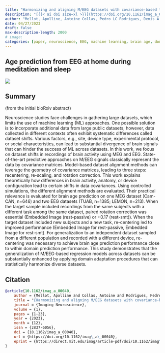 ```yaml
---
title: "Harmonizing and aligning M/EEG datasets with covariance-based techniques to enhance predictive regression modeling"
description: "[{{< ai doi size=xl >}}](https://doi.org/10.1162/imag_a_00040) [{{< bi file-pdf size=1.5em >}}](https://direct.mit.edu/imag/article-pdf/doi/10.1162/imag_a_00040/2197837/imag_a_00040.pdf)"
author: "Mellot, Apolline, Antoine Collas, Pedro LC Rodrigues, Denis A. Engemann, and Alexandre Gramfort"
date: 04/27/2023
draft: false
max-description-length: 2000
# image: 
categories: [paper, neuroscience, EEG, machine learning, brain age, domain adaptation]
---
```


## Age prediction from EEG at home during meditation and sleep

![](../mellot_harmonizing_2023)

## Summary

(from the initial bioRxiv abstract)

Neuroscience studies face challenges in gathering large datasets, which limits the use of machine learning (ML) approaches. One possible solution is to incorporate additional data from large public datasets; however, data collected in different contexts often exhibit systematic differences called dataset shifts. Various factors, e.g., site, device type, experimental protocol, or social characteristics, can lead to substantial divergence of brain signals that can hinder the success of ML across datasets. In this work, we focus on dataset shifts in recordings of brain activity using MEG and EEG. State-of-the-art predictive approaches on M/EEG signals classically represent the data by covariance matrices. Model-based dataset alignment methods can leverage the geometry of covariance matrices, leading to three steps: recentering, re-scaling, and rotation correction. This work explains theoretically how differences in brain activity, anatomy, or device configuration lead to certain shifts in data covariances. Using controlled simulations, the different alignment methods are evaluated. Their practical relevance is evaluated for brain age prediction on one MEG dataset (Cam-CAN, n=646) and two EEG datasets (TUAB, n=1385; LEMON, n=213). When the target sample included recordings from the same subjects with a different task among the same dataset, paired rotation correction was essential (Embedded Image (rest-passive) or +0.17 (rest-smt)). When the target dataset included new subjects and a new task, re-centering led to improved performance (Embedded Image for rest-passive, Embedded Image for rest-smt). For generalization to an independent dataset sampled from a different population and recorded with a different device, re-centering was necessary to achieve brain age prediction performance close to within domain prediction performance. This study demonstrates that the generalization of M/EEG-based regression models across datasets can be substantially enhanced by applying domain adaptation procedures that can statistically harmonize diverse datasets.

## Citation

```bibtex
@article{10.1162/imag_a_00040,
    author = {Mellot, Apolline and Collas, Antoine and Rodrigues, Pedro L. C. and Engemann, Denis and Gramfort, Alexandre},
    title = "{Harmonizing and aligning M/EEG datasets with covariance-based techniques to enhance predictive regression modeling}",
    journal = {Imaging Neuroscience},
    volume = {1},
    pages = {1-23},
    year = {2023},
    month = {12},
    issn = {2837-6056},
    doi = {10.1162/imag_a_00040},
    url = {https://doi.org/10.1162/imag\_a\_00040},
    eprint = {https://direct.mit.edu/imag/article-pdf/doi/10.1162/imag\_a\_00040/2197837/imag\_a\_00040.pdf},
}
```